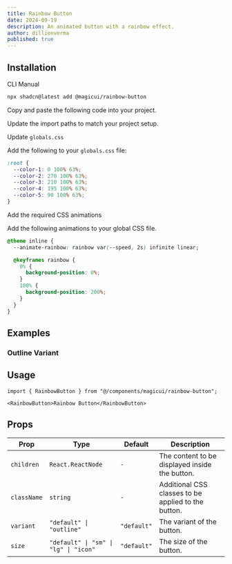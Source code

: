 ```yaml
---
title: Rainbow Button
date: 2024-09-19
description: An animated button with a rainbow effect.
author: dillionverma
published: true
---
```


<ComponentPreview name="rainbow-button-demo" />

## Installation

<Tabs defaultValue="cli">

<TabsList>
  <TabsTrigger value="cli">CLI</TabsTrigger>
  <TabsTrigger value="manual">Manual</TabsTrigger>
</TabsList>
<TabsContent value="cli">

```bash
npx shadcn@latest add @magicui/rainbow-button
```

</TabsContent>

<TabsContent value="manual">

<Steps>

<Step>Copy and paste the following code into your project.</Step>

<ComponentSource name="rainbow-button" />

<Step>Update the import paths to match your project setup.</Step>

<Step>Update `globals.css`</Step>

Add the following to your `globals.css` file:

```css title="app/globals.css" showLineNumbers {2-6}
:root {
  --color-1: 0 100% 63%;
  --color-2: 270 100% 63%;
  --color-3: 210 100% 63%;
  --color-4: 195 100% 63%;
  --color-5: 90 100% 63%;
}
```

<Step>Add the required CSS animations</Step>

Add the following animations to your global CSS file.

```css title="app/globals.css" showLineNumbers {2, 4-11}
@theme inline {
  --animate-rainbow: rainbow var(--speed, 2s) infinite linear;

  @keyframes rainbow {
    0% {
      background-position: 0%;
    }
    100% {
      background-position: 200%;
    }
  }
}
```

</Steps>

</TabsContent>

</Tabs>

## Examples

### Outline Variant

<ComponentPreview name="rainbow-button-demo-2" />

## Usage

```tsx showLineNumbers
import { RainbowButton } from "@/components/magicui/rainbow-button";
```

```tsx showLineNumbers
<RainbowButton>Rainbow Button</RainbowButton>
```

## Props

| Prop        | Type                                  | Default     | Description                                         |
| ----------- | ------------------------------------- | ----------- | --------------------------------------------------- |
| `children`  | `React.ReactNode`                     | `-`         | The content to be displayed inside the button.      |
| `className` | `string`                              | `-`         | Additional CSS classes to be applied to the button. |
| `variant`   | `"default" \| "outline"`              | `"default"` | The variant of the button.                          |
| `size`      | `"default" \| "sm" \| "lg" \| "icon"` | `"default"` | The size of the button.                             |
